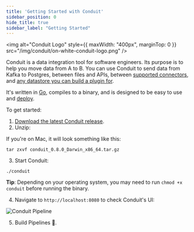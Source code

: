 ```yaml
---
title: 'Getting Started with Conduit'
sidebar_position: 0
hide_title: true
sidebar_label: "Getting Started"
---
```


<img
  alt="Conduit Logo"
  style={{ maxWidth: "400px", marginTop: 0 }}
  src="/img/conduit/on-white-conduit-logo.png"
/>

Conduit is a data integration tool for software engineers. Its purpose is to
help you move data from A to B. You can use Conduit to send data from Kafka to
Postgres, between files and APIs,
between [supported connectors](/docs/connectors/connector-list),
and [any datastore you can build a plugin for](/docs/connectors/building).

It's written in [Go](https://go.dev/), compiles to a binary, and is designed to
be easy to use and [deploy](/docs/deploy/local).

To get started:

1. [Download the latest Conduit release](https://github.com/ConduitIO/conduit/releases/latest).
2. Unzip:

If you're on Mac, it will look something like this:

```shell
tar zxvf conduit_0.8.0_Darwin_x86_64.tar.gz
```

3. Start Conduit:

```shell
./conduit
```

**Tip**: Depending on your operating system, you may need to
run `chmod +x conduit` before running the binary.

4. Navigate to `http://localhost:8080` to check Conduit's UI:

![Conduit Pipeline](/img/conduit/pipeline.png)

5. Build Pipelines 🚀.
